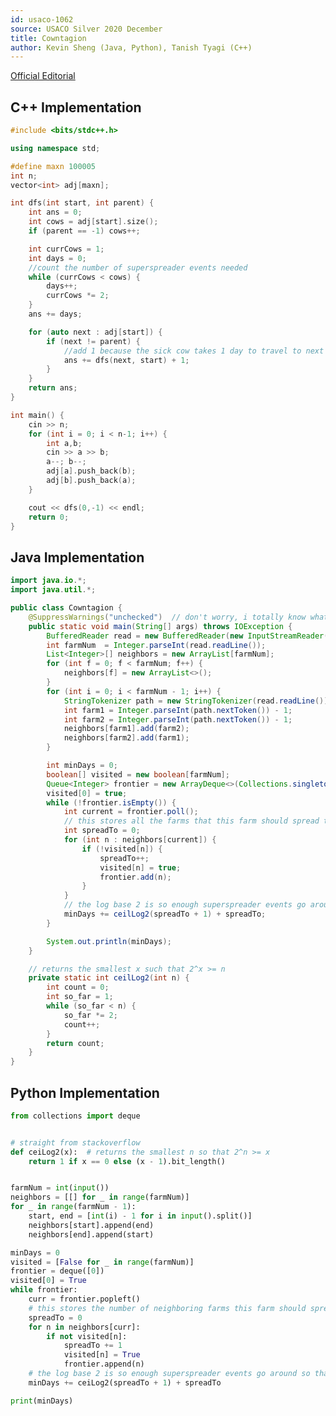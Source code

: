 ```yaml
---
id: usaco-1062
source: USACO Silver 2020 December
title: Cowntagion
author: Kevin Sheng (Java, Python), Tanish Tyagi (C++)
---
```


[Official Editorial](http://www.usaco.org/current/data/sol_prob1_silver_dec20.html)

<LanguageSection>

<CPPSection>

## C++ Implementation

```cpp 
#include <bits/stdc++.h>

using namespace std;

#define maxn 100005
int n;
vector<int> adj[maxn];

int dfs(int start, int parent) {
	int ans = 0;
	int cows = adj[start].size();
	if (parent == -1) cows++;

	int currCows = 1;
	int days = 0;
	//count the number of superspreader events needed
	while (currCows < cows) {
		days++;
		currCows *= 2;
	}
	ans += days;

	for (auto next : adj[start]) {
		if (next != parent) {
			//add 1 because the sick cow takes 1 day to travel to next node
			ans += dfs(next, start) + 1; 
		}
	}
	return ans;
}

int main() {
	cin >> n;
	for (int i = 0; i < n-1; i++) {
		int a,b;
		cin >> a >> b;
		a--; b--;
		adj[a].push_back(b);
		adj[b].push_back(a);
	}

	cout << dfs(0,-1) << endl;
	return 0;
}

```
</CPPSection>

<JavaSection>
	
## Java Implementation

```java
import java.io.*;
import java.util.*;

public class Cowntagion {
    @SuppressWarnings("unchecked")  // don't worry, i totally know what i'm doing
    public static void main(String[] args) throws IOException {
        BufferedReader read = new BufferedReader(new InputStreamReader(System.in));
        int farmNum  = Integer.parseInt(read.readLine());
        List<Integer>[] neighbors = new ArrayList[farmNum];
        for (int f = 0; f < farmNum; f++) {
            neighbors[f] = new ArrayList<>();
        }
        for (int i = 0; i < farmNum - 1; i++) {
            StringTokenizer path = new StringTokenizer(read.readLine());
            int farm1 = Integer.parseInt(path.nextToken()) - 1;
            int farm2 = Integer.parseInt(path.nextToken()) - 1;
            neighbors[farm1].add(farm2);
            neighbors[farm2].add(farm1);
        }

        int minDays = 0;
        boolean[] visited = new boolean[farmNum];
        Queue<Integer> frontier = new ArrayDeque<>(Collections.singletonList(0));
        visited[0] = true;
        while (!frontier.isEmpty()) {
            int current = frontier.poll();
            // this stores all the farms that this farm should spread to for optimal spreading
            int spreadTo = 0;
            for (int n : neighbors[current]) {
                if (!visited[n]) {
                    spreadTo++;
                    visited[n] = true;
                    frontier.add(n);
                }
            }
            // the log base 2 is so enough superspreader events go around so that there are enough cows, and then we need to add the length of spreadTo so the cows can actually go to the other farms
            minDays += ceilLog2(spreadTo + 1) + spreadTo;
        }

        System.out.println(minDays);
    }

    // returns the smallest x such that 2^x >= n
    private static int ceilLog2(int n) { 
        int count = 0;
        int so_far = 1;  
        while (so_far < n) { 
            so_far *= 2;
            count++;
        }
        return count;
    } 
}
```

</JavaSection>


<PySection>
	
## Python Implementation

```py
from collections import deque


# straight from stackoverflow
def ceiLog2(x):  # returns the smallest n so that 2^n >= x
    return 1 if x == 0 else (x - 1).bit_length()


farmNum = int(input())
neighbors = [[] for _ in range(farmNum)]
for _ in range(farmNum - 1):
    start, end = [int(i) - 1 for i in input().split()]
    neighbors[start].append(end)
    neighbors[end].append(start)

minDays = 0
visited = [False for _ in range(farmNum)]
frontier = deque([0])
visited[0] = True
while frontier:
    curr = frontier.popleft()
    # this stores the number of neighboring farms this farm should spread to for optimal spreading
    spreadTo = 0
    for n in neighbors[curr]:
        if not visited[n]:
            spreadTo += 1
            visited[n] = True
            frontier.append(n)
    # the log base 2 is so enough superspreader events go around so that there are enough cows, and then we need to add the length of spreadTo so the cows can actually go to the other farms
    minDays += ceiLog2(spreadTo + 1) + spreadTo

print(minDays)
```

</PySection>

</LanguageSection>
